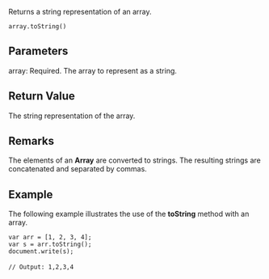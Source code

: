 Returns a string representation of an array.

 array.toString()

==Parameters==
; array: Required. The array to represent as a string.

==Return Value==
The string representation of the array.


==Remarks==
The elements of an '''Array''' are converted to strings. The resulting strings are concatenated and separated by commas.


==Example==
The following example illustrates the use of the '''toString''' method with an array.

 var arr = [1, 2, 3, 4];
 var s = arr.toString();
 document.write(s);
 
 // Output: 1,2,3,4

